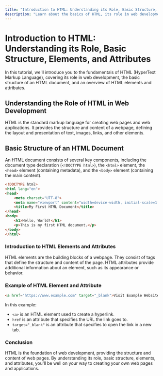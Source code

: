 ```yaml
---
title: "Introduction to HTML: Understanding its Role, Basic Structure, Elements, and Attributes"
description: "Learn about the basics of HTML, its role in web development, the basic structure of an HTML document, and an introduction to HTML elements and attributes."
---
```


# Introduction to HTML: Understanding its Role, Basic Structure, Elements, and Attributes

In this tutorial, we'll introduce you to the fundamentals of HTML (HyperText Markup Language), covering its role in web development, the basic structure of an HTML document, and an overview of HTML elements and attributes.

## Understanding the Role of HTML in Web Development

HTML is the standard markup language for creating web pages and web applications. It provides the structure and content of a webpage, defining the layout and presentation of text, images, links, and other elements.

## Basic Structure of an HTML Document

An HTML document consists of several key components, including the document type declaration (`<!DOCTYPE html>`), the `<html>` element, the `<head>` element (containing metadata), and the `<body>` element (containing the main content).

```html
<!DOCTYPE html>
<html lang="en">
<head>
    <meta charset="UTF-8">
    <meta name="viewport" content="width=device-width, initial-scale=1.0">
    <title>My First HTML Document</title>
</head>
<body>
    <h1>Hello, World!</h1>
    <p>This is my first HTML document.</p>
</body>
</html>
```
### Introduction to HTML Elements and Attributes
HTML elements are the building blocks of a webpage. They consist of tags that define the structure and content of the page. HTML attributes provide additional information about an element, such as its appearance or behavior.

### Example of HTML Element and Attribute
```html
<a href="https://www.example.com" target="_blank">Visit Example Website</a>
```
In this example:

- `<a>` is an HTML element used to create a hyperlink.
- `href` is an attribute that specifies the URL the link goes to.
- `target="_blank"` is an attribute that specifies to open the link in a new tab.
### Conclusion
HTML is the foundation of web development, providing the structure and content of web pages. By understanding its role, basic structure, elements, and attributes, you'll be well on your way to creating your own web pages and applications.
